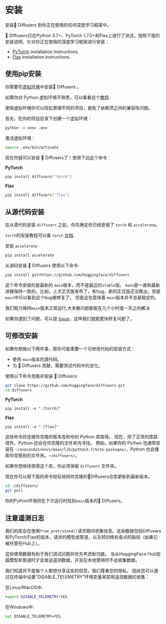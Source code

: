 <!--Copyright 2023 The HuggingFace Team. All rights reserved.

Licensed under the Apache License, Version 2.0 (the "License"); you may not use this file except in compliance with
the License. You may obtain a copy of the License at

http://www.apache.org/licenses/LICENSE-2.0

Unless required by applicable law or agreed to in writing, software distributed under the License is distributed on
an "AS IS" BASIS, WITHOUT WARRANTIES OR CONDITIONS OF ANY KIND, either express or implied. See the License for the
specific language governing permissions and limitations under the License.
-->

# 安装

安装🤗 Diffusers 到你正在使用的任何深度学习框架中。

🤗 Diffusers已在Python 3.7+、PyTorch 1.7.0+和Flax上进行了测试。按照下面的安装说明，针对你正在使用的深度学习框架进行安装：

- [PyTorch](https://pytorch.org/get-started/locally/) installation instructions.
- [Flax](https://flax.readthedocs.io/en/latest/) installation instructions.

## 使用pip安装

你需要在[虚拟环境](https://docs.python.org/3/library/venv.html)中安装🤗 Diffusers 。

如果你对 Python 虚拟环境不熟悉，可以看看这个[教程](https://packaging.python.org/guides/installing-using-pip-and-virtual-environments/).

使用虚拟环境你可以轻松管理不同的项目，避免了依赖项之间的兼容性问题。

首先，在你的项目目录下创建一个虚拟环境：

```bash
python -m venv .env
```

激活虚拟环境：

```bash
source .env/bin/activate
```

现在你就可以安装 🤗 Diffusers了！使用下边这个命令：

**PyTorch**

```bash
pip install diffusers["torch"]
```

**Flax**

```bash
pip install diffusers["flax"]
```

## 从源代码安装

在从源代码安装 `diffusers` 之前，你先确定你已经安装了 `torch` 和 `accelerate`。

`torch`的安装教程可以看 `torch` [文档](https://pytorch.org/get-started/locally/#start-locally).

安装 `accelerate`

```bash
pip install accelerate
```

从源码安装 🤗 Diffusers 使用以下命令:

```bash
pip install git+https://github.com/huggingface/diffusers
```

这个命令安装的是最新的 `main`版本，而不是最近的`stable`版。
`main`是一直和最新进展保持一致的。比如，上次正式版发布了，有bug，新的正式版还没推出，但是`main`中可以看到这个bug被修复了。
但是这也意味着 `main`版本并不总是稳定的。

我们努力保持`main`版本正常运行,大多数问题都能在几个小时或一天之内解决

如果你遇到了问题，可以提 [Issue](https://github.com/huggingface/transformers/issues)，这样我们就能更快修复问题了。

## 可修改安装

如果你想做以下两件事，那你可能需要一个可修改代码的安装方式：

* 使用 `main`版本的源代码。
* 为 🤗 Diffusers 贡献，需要测试代码中的变化。

使用以下命令克隆并安装 🤗 Diffusers:

```bash
git clone https://github.com/huggingface/diffusers.git
cd diffusers
```

**PyTorch**

```
pip install -e ".[torch]"
```

**Flax**

```
pip install -e ".[flax]"
```

这些命令将连接你克隆的版本库和你的 Python 库路径。
现在，除了正常的库路径外，Python 还会在你克隆的文件夹内寻找。
例如，如果你的 Python 包通常安装在 `~/anaconda3/envs/main/lib/python3.7/Site-packages/`，Python 也会搜索你克隆到的文件夹。`~/diffusers/`。

<Tip warning={true}>

如果你想继续使用这个库，你必须保留 `diffusers` 文件夹。

</Tip>


现在你可以用下面的命令轻松地将你克隆的🤗Diffusers仓库更新到最新版本。

```bash
cd ~/diffusers/
git pull
```

你的Python环境将在下次运行时找到`main`版本的🤗 Diffusers。

## 注意遥测日志

我们的库会在使用`from_pretrained()`请求期间收集信息。这些数据包括Diffusers和PyTorch/Flax的版本，请求的模型或管道，以及预训练检查点的路径（如果它被托管在Hub上）。

这些使用数据有助于我们调试问题并优先考虑新功能。
当从HuggingFace Hub加载模型和管道时才会发送遥测数据，并且在本地使用时不会收集数据。

我们知道并不是每个人都想分享这些的信息，我们尊重您的隐私，
因此您可以通过在终端中设置“DISABLE_TELEMETRY”环境变量来禁用遥测数据的收集：


在Linux/MacOS中:
```bash
export DISABLE_TELEMETRY=YES
```

在Windows中:
```bash
set DISABLE_TELEMETRY=YES
```